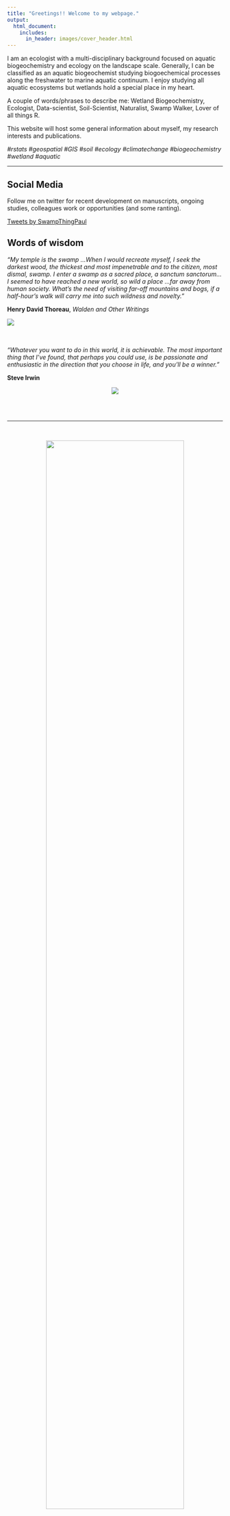 ```yaml
---
title: "Greetings!! Welcome to my webpage."
output:
  html_document:
    includes:
      in_header: images/cover_header.html
---
```


I am an ecologist with a multi-disciplinary background focused on aquatic biogeochemistry and ecology on the landscape scale. Generally, I can be classified as an aquatic biogeochemist studying biogoechemical processes along the freshwater to marine aquatic continuum. I enjoy studying all aquatic ecosystems but wetlands hold a special place in my heart.  

A couple of words/phrases to describe me: Wetland Biogeochemistry, Ecologist, Data-scientist, Soil-Scientist, Naturalist, Swamp Walker, Lover of all things R.

This website will host some general information about myself, my research interests and publications.

_#rstats_ _#geospatial_ _#GIS_ _#soil_ _#ecology_ _#climatechange_ _#biogeochemistry_ _#wetland_ _#aquatic_

****

<div class = "row">
<div class = "col-md-6">
## Social Media

Follow me on twitter for recent development on manuscripts, ongoing studies, colleagues work or opportunities (and some ranting). 

<a class="twitter-timeline" 
href="https://twitter.com/SwampThingPaul?ref_src=twsrc%5Etfw"
data-width="500" 
data-height="300"
data-tweet-limit="2" >
Tweets by SwampThingPaul
</a> <script async src="https://platform.twitter.com/widgets.js" charset="utf-8"></script>

</div>

<div class = "col-md-6">
## Words of wisdom

_“My temple is the swamp …When I would recreate myself, I seek the darkest wood, the thickest and most impenetrable and to the citizen, most dismal, swamp. I enter a swamp as a sacred place, a sanctum sanctorum… I seemed to have reached a new world, so wild a place …far away from human society. What’s the need of visiting far-off mountains and bogs, if a half-hour’s walk will carry me into such wildness and novelty.”_

__Henry David Thoreau__, _Walden and Other Writings_

![](images/waldenpond.jpg)

<br>
<br>
_“Whatever you want to do in this world, it is achievable. The most important thing that I’ve found, that perhaps you could use, is be passionate and enthusiastic in the direction that you choose in life, and you’ll be a winner.”_

__Steve Irwin__

<center>
![](images/IrwinCroc.jpg)
</center>
<br>
<br>

</div>

****

<br>

<center><div><img src="images/wca3b_marsh.jpg" width="80%" align="center"></div></center>


****

Webpage devloped using [rmarkdown website template](https://github.com/privefl/rmarkdown-website-template) developed by [privefl](https://github.com/privefl)
